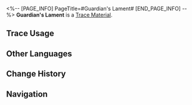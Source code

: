<%-- [PAGE_INFO]
PageTitle=#Guardian's Lament#
[END_PAGE_INFO] --%>
{{Item Infobox
|id          = 110502
|image       = Item Guardian's Lament.png{{subst:void|<!--$UPLOAD:<<SpriteOutput/ItemFigures/110502.png>-<Item Guardian's Lament.png>-<Item Icons>>-->}}
|type        = Trace Material
|invCategory = Upgrade Materials
|rarity      = 4
|effect      = 
|description = Advanced level-up material for Traces.
|source1     = [[Echo of War: End of the Eternal Freeze]]
}}
{{Description|Together with this visor, the twisted wish of a Guardian also lies broken.<br />She had wanted to find a way out for her people to escape the Everwinter, but ended up becoming a puppet of a consciousness beyond her.<br /><br />''"Supreme Guardian, the title passed down to generations of Belobog's rulers, the one who looked after all the people &mdash; It never occurred to anyone that the Guardians themselves also long for care and protection."''}}
'''Guardian's Lament''' is a [[Trace Material]].

==Trace Usage==
{{Trace Usage}}

==Other Languages==
{{Other Languages
|en   = Guardian's Lament
|zhs  = 守护者的悲愿
|zht  = 守護者的悲願
|ja   = 守護者の悲願
|ko   = 수호자의 비원(悲願)
|es   = Lamento de la Guardiana
|fr   = Complainte d'une gardienne
|ru   = Скорбь хранительницы
|th   = Guardian's Lament
|vi   = Điều Ước Của Đấng Bảo Vệ
|de   = Lamento der Wächterin
|id   = Guardian's Lament
|pt   = Lamento do Guardião
}}

==Change History==
{{Change History|1.0}}

==Navigation==
{{Upgrade Material Navbox}}